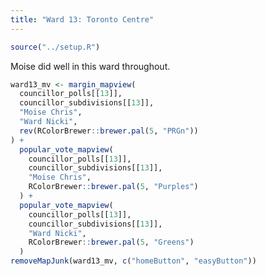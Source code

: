 ```yaml
---
title: "Ward 13: Toronto Centre"
---
```


```r
source("../setup.R")
```

Moise did well in this ward throughout.

```r
ward13_mv <- margin_mapview(
  councillor_polls[[13]], 
  councillor_subdivisions[[13]],
  "Moise Chris",
  "Ward Nicki",
  rev(RColorBrewer::brewer.pal(5, "PRGn"))
) +
  popular_vote_mapview(
    councillor_polls[[13]], 
    councillor_subdivisions[[13]],
    "Moise Chris",
    RColorBrewer::brewer.pal(5, "Purples")
  ) +
  popular_vote_mapview(
    councillor_polls[[13]], 
    councillor_subdivisions[[13]],
    "Ward Nicki",
    RColorBrewer::brewer.pal(5, "Greens")
  )
removeMapJunk(ward13_mv, c("homeButton", "easyButton"))
```
